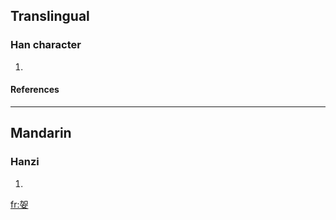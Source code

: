 ==Translingual==
===Han character===
{{Han char|rn=38|rad=女|as=05|sn=8|four=|canj=大口女 (KRV)}}
# {{defn|Han|sort=女05}}
====References====
{{Han ref|kx=0257.400|dkj=06148|dj=0523.070|hdz=21041.080|uh=59BF|ud=22975}}
----
==Mandarin==
===Hanzi===
{{cmn-hanzi|pin=[[ē]] ([[e1]])|wg=o<sup>1</sup>}}
# {{defn|Mandarin}}

[[fr:妿]]